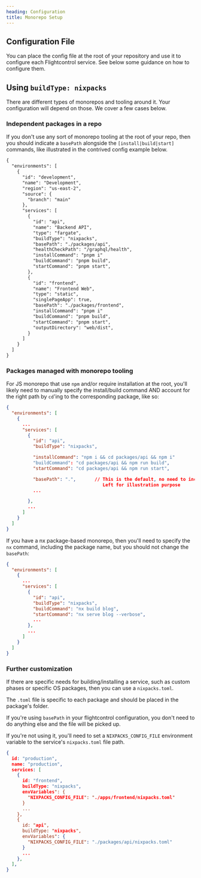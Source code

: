 ```yaml
---
heading: Configuration
title: Monorepo Setup
---
```


## Configuration File

You can place the config file at the root of your repository and use it to configure each Flightcontrol service. See below some guidance on how to configure them.

## Using `buildType: nixpacks`

There are different types of monorepos and tooling around it. Your configuration will depend on those.
We cover a few cases below.

### Independent packages in a repo

If you don't use any sort of monorepo tooling at the root of your repo, then you should indicate a `basePath` alongside the `[install|build|start]` commands, like illustrated in the contrived config example below.

```diff
{
  "environments": [
    {
      "id": "development",
      "name": "Development",
      "region": "us-east-2",
      "source": {
        "branch": "main"
      },
      "services": [
        {
          "id": "api",
          "name": "Backend API",
          "type": "fargate",
          "buildType": "nixpacks",
          "basePath": "./packages/api",
          "healthCheckPath": "/graphql/health",
          "installCommand": "pnpm i"
          "buildCommand": "pnpm build",
          "startCommand": "pnpm start",
        },
        {
          "id": "frontend",
          "name": "Frontend Web",
          "type": "static",
          "singlePageApp": true,
          "basePath": "./packages/frontend",
          "installCommand": "pnpm i"
          "buildCommand": "pnpm build",
          "startCommand": "pnpm start",
          "outputDirectory": "web/dist",
        }
      ]
    }
  ]
}
```

### Packages managed with monorepo tooling

For JS monorepo that use `npm` and/or require installation at the root, you'll likely need to manually specify the install/build command AND account for the right path by `cd`'ing to the corresponding package, like so:

```json
{
  "environments": [
    {
      ...
      "services": [
        {
          "id": "api",
          "buildType": "nixpacks",

          "installCommand": "npm i && cd packages/api && npm i"
          "buildCommand": "cd packages/api && npm run build",
          "startCommand": "cd packages/api && npm run start",

          "basePath": ".",       // This is the default, no need to include it.
                                    Left for illustration purpose
          ...

        },
        ...
      ]
    }
  ]
}
```

If you have a nx package-based monorepo, then you'll need to specify the `nx` command, including the package name, but you should not change the `basePath`:

```json
{
  "environments": [
    {
      ...
      "services": [
        {
          "id": "api",
          "buildType": "nixpacks",
          "buildCommand": "nx build blog",
          "startCommand": "nx serve blog --verbose",
          ...
        },
        ...
      ]
    }
  ]
}
```

### Further customization

If there are specific needs for building/installing a service, such as custom phases or specific OS packages, then you can use a `nixpacks.toml`.

The `.toml` file is specific to each package and should be placed in the package's folder.

If you're using `basePath` in your flightcontrol configuration, you don't need to do anything else and the file will be picked up.

If you're not using it, you'll need to set a `NIXPACKS_CONFIG_FILE` environment variable to the service's `nixpacks.toml` file path.

```json
{
  id: "production",
  name: "production",
  services: [
    {
      id: "frontend",
      buildType: "nixpacks",
      envVariables": {
        "NIXPACKS_CONFIG_FILE": "./apps/frontend/nixpacks.toml"
      }
      ...
    },
    {
      id: "api",
      buildType: "nixpacks",
      envVariables": {
        "NIXPACKS_CONFIG_FILE": "./packages/api/nixpacks.toml"
      }
      ...
    },
  ],
}
```
